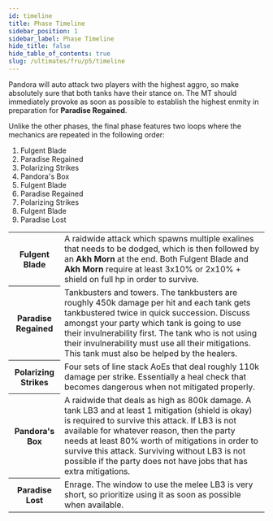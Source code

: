 ```yaml
---
id: timeline
title: Phase Timeline
sidebar_position: 1
sidebar_label: Phase Timeline
hide_title: false
hide_table_of_contents: true
slug: /ultimates/fru/p5/timeline
---
```


Pandora will auto attack two players with the highest aggro, so make absolutely sure that both tanks have their stance on. The MT should immediately provoke as soon as possible to establish the highest enmity in preparation for <strong>Paradise Regained</strong>.

Unlike the other phases, the final phase features two loops where the mechanics are repeated in the following order:

1. <Raidwide>Fulgent Blade</Raidwide>
2. Paradise Regained
3. Polarizing Strikes
4. <Raidwide>Pandora's Box</Raidwide>
5. <Raidwide>Fulgent Blade</Raidwide>
6. Paradise Regained
7. Polarizing Strikes
8. <Raidwide>Fulgent Blade</Raidwide>
9. <Enrage>Paradise Lost</Enrage>

<table>
    <tr>
        <th>Fulgent Blade</th>
        <td>A raidwide attack which spawns multiple exalines that needs to be dodged, which is then followed by an <strong>Akh Morn</strong> at the end. Both <Raidwide>Fulgent Blade</Raidwide> and <strong>Akh Morn</strong> require at least 3x10% or 2x10% + shield on full hp in order to survive.</td>
    </tr>
    <tr>
        <th>Paradise Regained</th>
        <td>Tankbusters and towers. The tankbusters are roughly 450k damage per hit and each tank gets tankbustered twice in quick succession. Discuss amongst your party which tank is going to use their invulnerability first. The tank who is not using their invulnerability must use all their mitigations. This tank must also be helped by the healers.</td>
    </tr>
    <tr>
        <th>Polarizing Strikes</th>
        <td>Four sets of line stack AoEs that deal roughly 110k damage per strike. Essentially a heal check that becomes dangerous when not mitigated properly.</td>
    </tr>
    <tr>
        <th>Pandora's Box</th>
        <td>A raidwide that deals as high as 800k damage. A tank LB3 and at least 1 mitigation (shield is okay) is required to survive this attack. If LB3 is not available for whatever reason, then the party needs at least 80% worth of mitigations in order to survive this attack. Surviving without LB3 is not possible if the party does not have jobs that has extra mitigations.</td>
    </tr>
    <tr>
        <th>Paradise Lost</th>
        <td>Enrage. The window to use the melee LB3 is very short, so prioritize using it as soon as possible when available.</td>
    </tr>
</table>